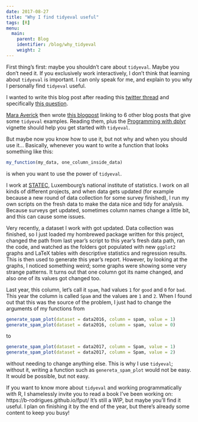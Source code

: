 ```yaml
---
date: 2017-08-27
title: "Why I find tidyeval useful"
tags: [R]
menu:
  main:
    parent: Blog
    identifier: /blog/why_tidyeval
    weight: 2
---
```


First thing's first: maybe you shouldn't care about `tidyeval`. Maybe you don't need it. If you
exclusively work interactively, I don't think that learning about `tidyeval` is important. I can
only speak for me, and explain to you why I personally find `tidyeval` useful.

I wanted to write  this blog post after reading this
[twitter thread](https://twitter.com/dataandme/status/901429535266267136)
and specifically [this question](https://twitter.com/Kwarizmi/status/901457435948236801).

[Mara Averick](https://twitter.com/dataandme) then wrote
[this blogpost](http://maraaverick.rbind.io/2017/08/tidyeval-resource-roundup/) linking to 6 other blog
posts that give some `tidyeval` examples. Reading them, plus the
[Programming with dplyr](http://dplyr.tidyverse.org/articles/programming.html) vignette should help you
get started with `tidyeval`.

But maybe now you know how to use it, but not why and when you should use it... Basically, whenever
you want to write a function that looks something like this:

```r
my_function(my_data, one_column_inside_data)
```

is when you want to use the power of `tidyeval`.

I work at [STATEC](http://www.statistiques.public.lu/en/index.html),
Luxembourg's national institute of statistics. I work on all kinds of different projects, and when
data gets updated (for example because a new round of data collection for some survey finished),
I run my own scripts on the fresh data to make the data nice and tidy for analysis. Because surveys
get updated, sometimes column names change a little bit, and this can cause some issues.

Very recently, a dataset I work with got updated. Data collection was finished, so I
just loaded my hombrewed package written for this project, changed the path from last year's script
to this year's fresh data path, ran the code, and watched as the folders got populated with new
`ggplot2` graphs and LaTeX tables with descriptive statistics and regression
results. This is then used to generate this year's report. However, by looking at the graphs, I
noticed something weird; some graphs were showing some very strange patterns. It turns out that one
column got its name changed, and also one of its values got changed too.

Last year, this column, let's call it `spam`, had values `1` for `good` and `0` for `bad`.
This year the column is called `Spam` and the values are `1` and `2`. When I found out that this was
the source of the problem, I just had to change the arguments of my functions from

```r
generate_spam_plot(dataset = data2016, column = spam, value = 1)
generate_spam_plot(dataset = data2016, column = spam, value = 0)
```

to

```r
generate_spam_plot(dataset = data2017, column = Spam, value = 1)
generate_spam_plot(dataset = data2017, column = Spam, value = 2)
```

without needing to change anything else. This is why I use `tidyeval`; without it, writing a
function such as `genereta_spam_plot` would not be easy. It would be possible, but not easy.

If you want to know more about `tidyeval` and working programmatically with R, I shamelessly
invite you to read a book I've been working on: https://b-rodrigues.github.io/fput/
It's still a WIP, but maybe you'll find it useful. I plan on finishing it by the end of the year,
but there's already some content to keep you busy!
